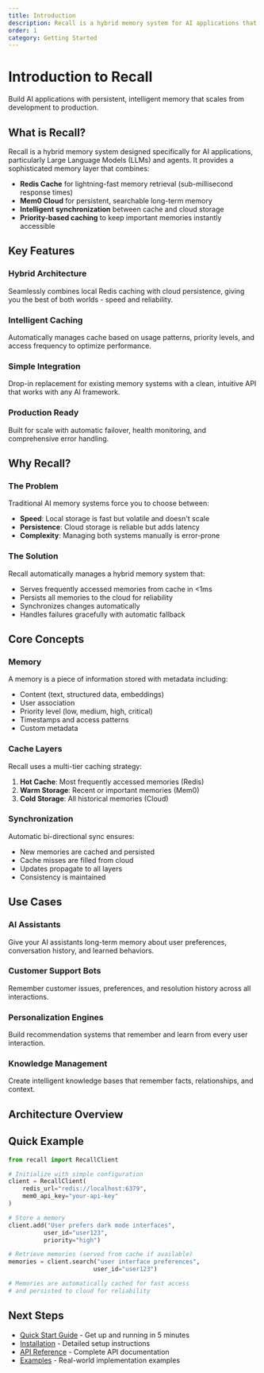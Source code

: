 ```yaml
---
title: Introduction
description: Recall is a hybrid memory system for AI applications that intelligently combines fast local caching with cloud persistence.
order: 1
category: Getting Started
---
```


# Introduction to Recall

Build AI applications with persistent, intelligent memory that scales from development to production.

## What is Recall?

Recall is a hybrid memory system designed specifically for AI applications, particularly Large Language Models (LLMs) and agents. It provides a sophisticated memory layer that combines:

- **Redis Cache** for lightning-fast memory retrieval (sub-millisecond response times)
- **Mem0 Cloud** for persistent, searchable long-term memory
- **Intelligent synchronization** between cache and cloud storage
- **Priority-based caching** to keep important memories instantly accessible

## Key Features

### Hybrid Architecture
Seamlessly combines local Redis caching with cloud persistence, giving you the best of both worlds - speed and reliability.

### Intelligent Caching
Automatically manages cache based on usage patterns, priority levels, and access frequency to optimize performance.

### Simple Integration
Drop-in replacement for existing memory systems with a clean, intuitive API that works with any AI framework.

### Production Ready
Built for scale with automatic failover, health monitoring, and comprehensive error handling.

## Why Recall?

### The Problem

Traditional AI memory systems force you to choose between:
- **Speed**: Local storage is fast but volatile and doesn't scale
- **Persistence**: Cloud storage is reliable but adds latency
- **Complexity**: Managing both systems manually is error-prone

### The Solution

Recall automatically manages a hybrid memory system that:
- Serves frequently accessed memories from cache in <1ms
- Persists all memories to the cloud for reliability
- Synchronizes changes automatically
- Handles failures gracefully with automatic fallback

## Core Concepts

### Memory
A memory is a piece of information stored with metadata including:
- Content (text, structured data, embeddings)
- User association
- Priority level (low, medium, high, critical)
- Timestamps and access patterns
- Custom metadata

### Cache Layers
Recall uses a multi-tier caching strategy:
1. **Hot Cache**: Most frequently accessed memories (Redis)
2. **Warm Storage**: Recent or important memories (Mem0)
3. **Cold Storage**: All historical memories (Cloud)

### Synchronization
Automatic bi-directional sync ensures:
- New memories are cached and persisted
- Cache misses are filled from cloud
- Updates propagate to all layers
- Consistency is maintained

## Use Cases

### AI Assistants
Give your AI assistants long-term memory about user preferences, conversation history, and learned behaviors.

### Customer Support Bots
Remember customer issues, preferences, and resolution history across all interactions.

### Personalization Engines
Build recommendation systems that remember and learn from every user interaction.

### Knowledge Management
Create intelligent knowledge bases that remember facts, relationships, and context.

## Architecture Overview

<ArchitectureDiagram />

## Quick Example

```python
from recall import RecallClient

# Initialize with simple configuration
client = RecallClient(
    redis_url="redis://localhost:6379",
    mem0_api_key="your-api-key"
)

# Store a memory
client.add("User prefers dark mode interfaces",
          user_id="user123",
          priority="high")

# Retrieve memories (served from cache if available)
memories = client.search("user interface preferences",
                        user_id="user123")

# Memories are automatically cached for fast access
# and persisted to cloud for reliability
```

## Next Steps

- [Quick Start Guide](/docs/getting-started/quickstart) - Get up and running in 5 minutes
- [Installation](/docs/getting-started/installation) - Detailed setup instructions
- [API Reference](/docs/api/client) - Complete API documentation
- [Examples](/docs/examples/basic-usage) - Real-world implementation examples